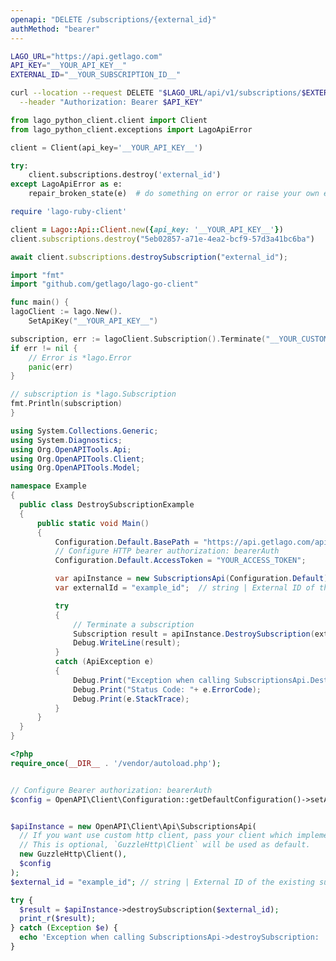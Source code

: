 ```yaml
---
openapi: "DELETE /subscriptions/{external_id}"
authMethod: "bearer"
---
```


<RequestExample>

```bash cURL
LAGO_URL="https://api.getlago.com"
API_KEY="__YOUR_API_KEY__"
EXTERNAL_ID="__YOUR_SUBSCRIPTION_ID__"

curl --location --request DELETE "$LAGO_URL/api/v1/subscriptions/$EXTERNAL_ID?status=pending" \
  --header "Authorization: Bearer $API_KEY"
```

```python Python
from lago_python_client.client import Client
from lago_python_client.exceptions import LagoApiError

client = Client(api_key='__YOUR_API_KEY__')

try:
    client.subscriptions.destroy('external_id')
except LagoApiError as e:
    repair_broken_state(e)  # do something on error or raise your own exception
```

```ruby Ruby
require 'lago-ruby-client'

client = Lago::Api::Client.new({api_key: '__YOUR_API_KEY__'})
client.subscriptions.destroy("5eb02857-a71e-4ea2-bcf9-57d3a41bc6ba")
```

```js Javascript
await client.subscriptions.destroySubscription("external_id");
```

```go Go
import "fmt"
import "github.com/getlago/lago-go-client"

func main() {
lagoClient := lago.New().
    SetApiKey("__YOUR_API_KEY__")

subscription, err := lagoClient.Subscription().Terminate("__YOUR_CUSTOMER_ID__")
if err != nil {
    // Error is *lago.Error
    panic(err)
}

// subscription is *lago.Subscription
fmt.Println(subscription)
}
```

```csharp C#
using System.Collections.Generic;
using System.Diagnostics;
using Org.OpenAPITools.Api;
using Org.OpenAPITools.Client;
using Org.OpenAPITools.Model;

namespace Example
{
  public class DestroySubscriptionExample
  {
      public static void Main()
      {
          Configuration.Default.BasePath = "https://api.getlago.com/api/v1";
          // Configure HTTP bearer authorization: bearerAuth
          Configuration.Default.AccessToken = "YOUR_ACCESS_TOKEN";

          var apiInstance = new SubscriptionsApi(Configuration.Default);
          var externalId = "example_id";  // string | External ID of the existing subscription

          try
          {
              // Terminate a subscription
              Subscription result = apiInstance.DestroySubscription(externalId);
              Debug.WriteLine(result);
          }
          catch (ApiException e)
          {
              Debug.Print("Exception when calling SubscriptionsApi.DestroySubscription: " + e.Message );
              Debug.Print("Status Code: "+ e.ErrorCode);
              Debug.Print(e.StackTrace);
          }
      }
  }
}
```

```php PHP
<?php
require_once(__DIR__ . '/vendor/autoload.php');


// Configure Bearer authorization: bearerAuth
$config = OpenAPI\Client\Configuration::getDefaultConfiguration()->setAccessToken('YOUR_ACCESS_TOKEN');


$apiInstance = new OpenAPI\Client\Api\SubscriptionsApi(
  // If you want use custom http client, pass your client which implements `GuzzleHttp\ClientInterface`.
  // This is optional, `GuzzleHttp\Client` will be used as default.
  new GuzzleHttp\Client(),
  $config
);
$external_id = "example_id"; // string | External ID of the existing subscription

try {
  $result = $apiInstance->destroySubscription($external_id);
  print_r($result);
} catch (Exception $e) {
  echo 'Exception when calling SubscriptionsApi->destroySubscription: ', $e->getMessage(), PHP_EOL;
}
```

</RequestExample>

